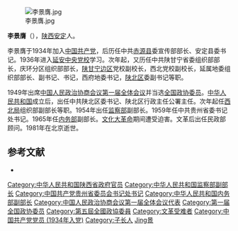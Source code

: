 [[File:李景膺.jpg|thumb]]

'''李景膺'''（{{bd|1907年||1981年|2月13日|catIdx=Li李}}），[[陕西|陕西]][[安定鎮_(子長縣)|安定]]人。

李景膺于1934年加入[[中国共产党|中国共产党]]，后历任中共[[赤源县|赤源县]]委宣传部部长、安定县委书记。1936年进入[[延安|延安]][[中央党校|中央党校]]学习。次年起，又历任中共陕甘宁省委组织部部长，庆环分区组织部部长，[[陕甘宁边区|陕甘宁边区]]党校副校长，西北党校副校长，延属地委组织部部长、副书记、书记，西府地委书记，[[陕北区|陕北区]]委副书记等职。

1949年出席[[中国人民政治协商会议第一届全体会议|中国人民政治协商会议第一届全体会议]]并当选[[全国政协委员|全国政协委员]]。[[中华人民共和国|中华人民共和国]]成立后，出任中共陕北区委书记、陕北区行政主任公署主任。次年起任[[西北局|西北局]]组织部副部长等职。1954年出任[[中华人民共和国监察部|监察部]]副部长。1959年任中共贵州省委书记处书记。1965年任[[中华人民共和国内务部|内务部]]副部长。[[文化大革命|文化大革命]]期间遭受迫害。文革后出任民政部顾问。1981年在北京逝世。

== 参考文献 ==
{{ReflistH}}
* {{cite web|url=http://www.cysrs.org.cn/blog/geren.php?id=928|title=李景膺|publisher=延安精神研究会}}{{dead link|date=2018年3月 |bot=InternetArchiveBot |fix-attempted=yes }}
{{ReflistF}}

{{DEFAULTSORT:Li李}}

[[Category:中华人民共和国陕西省政府官员|Category:中华人民共和国陕西省政府官员]]
[[Category:中华人民共和国监察部副部长|Category:中华人民共和国监察部副部长]]
[[Category:中国共产党贵州省委员会书记处书记|Category:中国共产党贵州省委员会书记处书记]]
[[Category:中华人民共和国内务部副部长|Category:中华人民共和国内务部副部长]]
[[Category:中国人民政治协商会议第一届全体会议代表|Category:中国人民政治协商会议第一届全体会议代表]]
[[Category:第一届全国政协委员|Category:第一届全国政协委员]]
[[Category:第五屆全國政協委員|Category:第五屆全國政協委員]]
[[Category:文革受难者|Category:文革受难者]]
[[Category:中国共产党党员_(1934年入党)|Category:中国共产党党员 (1934年入党)]]
[[Category:子长人|Category:子长人]]
[[Category:李姓|Jing景]]